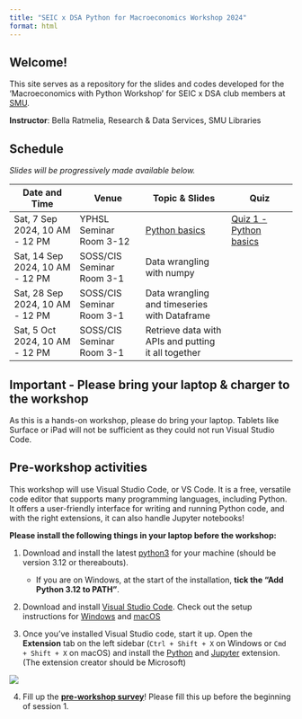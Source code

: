 ```yaml
---
title: "SEIC x DSA Python for Macroeconomics Workshop 2024"
format: html
---
```


## Welcome!

This site serves as a repository for the slides and codes developed for the 'Macroeconomics with Python Workshop' for SEIC x DSA club members at [SMU](https://www.smu.edu.sg/).

**Instructor**: Bella Ratmelia, Research & Data Services, SMU Libraries

## Schedule

*Slides will be progressively made available below.*

::: table-schedule
| Date and Time | Venue | Topic & Slides | Quiz |
|-----------------|-----------------|---------------------|-----------------|
| Sat, 7 Sep 2024, 10 AM - 12 PM | YPHSL Seminar Room 3-12 | [Python basics](01-basics.html) | [Quiz 1 - Python basics](https://forms.gle/1QAdCiqtpPX6zGBn9){target="_blank"} |
| Sat, 14 Sep 2024, 10 AM - 12 PM | SOSS/CIS Seminar Room 3-1 | Data wrangling with numpy |  |
| Sat, 28 Sep 2024, 10 AM - 12 PM | SOSS/CIS Seminar Room 3-1 | Data wrangling and timeseries with Dataframe |  |
| Sat, 5 Oct 2024, 10 AM - 12 PM | SOSS/CIS Seminar Room 3-1 | Retrieve data with APIs and putting it all together |  |
:::

<style type="text/css">
    .table-schedule table thead tr {width: 100%;}
    .table-schedule table thead tr th:nth-child(1) { width: 22%; }
    .table-schedule table thead tr th:nth-child(2) { width: 23%; }
    .table-schedule table thead tr th:nth-child(3) { width: 30%; }
    .table-schedule table thead tr th:nth-child(4) { width: 20%; }
</style>

::: {.callout-note appearance="simple"}
## Important - Please bring your laptop & charger to the workshop

As this is a hands-on workshop, please do bring your laptop. Tablets like Surface or iPad will not be sufficient as they could not run Visual Studio Code.
:::

## Pre-workshop activities

This workshop will use Visual Studio Code, or VS Code. It is a free, versatile code editor that supports many programming languages, including Python. It offers a user-friendly interface for writing and running Python code, and with the right extensions, it can also handle Jupyter notebooks!

**Please install the following things in your laptop before the workshop:**

1.  Download and install the latest [python3](https://www.python.org/downloads/) for your machine (should be version 3.12 or thereabouts).

    -   If you are on Windows, at the start of the installation, **tick the "Add Python 3.12 to PATH"**.

2.  Download and install [Visual Studio Code](https://code.visualstudio.com/Download). Check out the setup instructions for [Windows](https://code.visualstudio.com/docs/setup/windows) and [macOS](https://code.visualstudio.com/docs/setup/mac)

3.  Once you've installed Visual Studio code, start it up. Open the **Extension** tab on the left sidebar (`Ctrl + Shift + X` on Windows or `Cmd + Shift + X` on macOS) and install the [Python](https://marketplace.visualstudio.com/items?itemName=ms-python.python) and [Jupyter](https://marketplace.visualstudio.com/items?itemName=ms-toolsai.jupyter) extension. (The extension creator should be Microsoft)

![](images/vscode-extension-tab.jpg)

4.  Fill up the [**pre-workshop survey**](https://smusg.asia.qualtrics.com/jfe/form/SV_1Nx06jl6oFCnNNY)! Please fill this up before the beginning of session 1.
